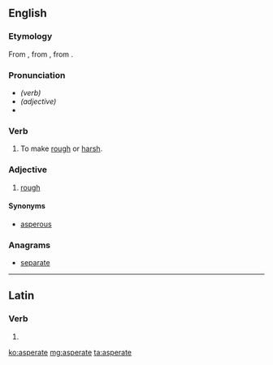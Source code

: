 ==English==

===Etymology===
From {{etyl|la|en}} {{term|asperatus|lang=la}}, from {{term/t|la|asperare||to make rough}}, from {{term/t|la|asper||rough}}.

===Pronunciation===
* ''(verb)'' {{IPA|/æspəreɪt/|lang=en}}
* ''(adjective)'' {{IPA|/æspərət/|lang=en}}
* {{homophones|lang=en|aspirate}}

===Verb===
{{en-verb|asperates|asperating|asperated}}

# To make [[rough]] or [[harsh]].

===Adjective===
{{en-adj}}

# [[rough]]

====Synonyms====
* [[asperous]]

===Anagrams===
* [[separate#English|separate]]

----

==Latin==

===Verb===
{{la-verb-form|asperāte}}

# {{conjugation of|asperō||1|p|pres|act|imp|lang=la}}

[[ko:asperate]]
[[mg:asperate]]
[[ta:asperate]]